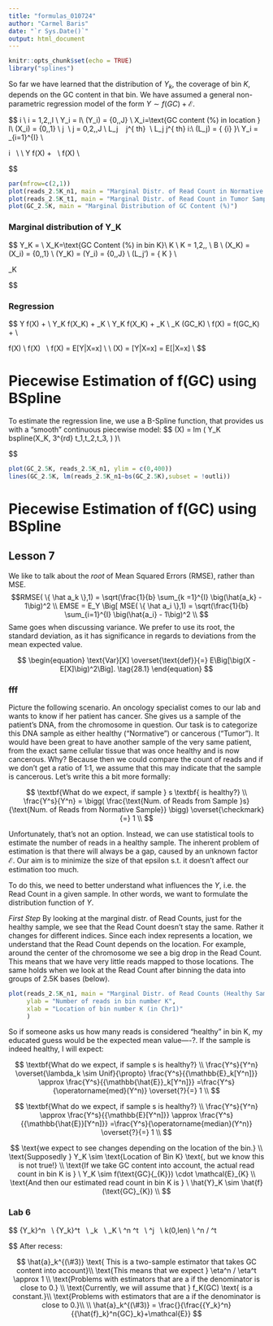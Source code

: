 ```yaml
---
title: "formulas_010724"
author: "Carmel Baris"
date: "`r Sys.Date()`"
output: html_document
---
```


```r
knitr::opts_chunk$set(echo = TRUE)
library("splines")
```

So far we have learned that the distribution of $Y_k$, the coverage of bin $K$, depends on the GC content in that bin. We have assumed a general non-parametric regression model of the form $Y \sim f(GC) + \mathcal{E}$. \n


$$
i \text{ is the location within the chromosome being sequenced}\\
i = 1,2,\cdots,I \\
Y_i = \text{Count of Reads in location } I\\
\Omega(Y_i) = \big\{0,\cdots,J\big\} \\
X_i=\text{GC content (%) in location } I\\
\Omega(X_i) = \big\{0,\cdots,1\big\} \\
j \ \text{ is the serial number of a given Read that starts a sequencing fragment}\\
j = 0,2,\cdots,J \\
L_j \ \text{ is the chromosomal location of the } \ j^{\ th} \ \text{ Read}\\
\text{In other words, } L_j \text{ maps each } j^{\ th} \text{ Read to its location } i:\\
\Omega(L_j) = \{ {i} \}\\
Y_i = \sum_{i=1}^{I} \big[𝟙_{L_j=i} \big] \\

\text{For a given location } i \text{ (bin size = 1), we assume that} \  \\
\text{ the regression model is of the non-parametric form: } \\
Y \sim f(X) + \mathcal{E} \ \ \\
\text{where } f(X) \text{ is the regression function that ties the number of reads (Y) to GC-content (X).} \\ 

$$

```r
par(mfrow=c(2,1))
plot(reads_2.5K_n1, main = "Marginal Distr. of Read Count in Normative Sample", ylim=c(0,600))
plot(reads_2.5K_t1, main = "Marginal Distr. of Read Count in Tumor Sample", ylim=c(0,600))
plot(GC_2.5K, main = "Marginal Distribution of GC Content (%)")
```

### Marginal distribution of Y_K
$$
Y_K = \text{Count of Reads in bin K}\\
X_K=\text{GC Content (%) in bin K}\\
K \text{ is the serial number of a given bin}\\
K = 1,2,\cdots,\frac{\ I}{B} \\
\text{ (where } B \text{ is the bin size)} \\
\Omega(X_K) = \Omega(X_i) = \big\{0,\cdots,1\big\} \\
\Omega(Y_K) = \Omega(Y_i) = \big\{0,\cdots,J\big\} \\
\Omega(L_j') = \big\{ K \big\} \\

\lambda_K

$$


### Regression  
$$
\textbf{Regression model is of the form: } 
Y \sim f(X) + \mathcal{E} \\
Y_K \sim f(X_K) + \mathcal{E}_K  \\
Y_K \sim f(X_K) + \mathcal{E}_K \\
\hat{Y}_K \sim \hat{f}(GC_K) \\
f(X) = \overline{Y_K} \sim f(GC_K) + \mathcal{E}  \\

\text{To estimate } f(X) \text{ we apply the} \textbf{ Method of Moments (MoM).} \\
\text{First, we define the dependent variable } f(X) \ \text{ to be a conditional expectation:} \\
f(X) = E[Y|X=x] \\
\text{Second, we substitute the conditional expectation with the sample average:} \\
\hat{f}(X) = \hat{E}[Y|X=x] = E[\hat{Y}|X=x] \\
\text{Third, we apply OLS by which the line of mean values converges with the regression line. }
$$

# Piecewise Estimation of f(GC) using BSpline
To estimate the regression line, we use a B-Spline function, 
that provides us with a "smooth" continuous piecewise model:
$$
\hat{f}(X) = lm \bigg( Y_K \sim bspline(X_K, 3^{rd} \text{ degree, knots = } t_1,t_2,t_3, \dots ) \bigg)\\

$$


```r
plot(GC_2.5K, reads_2.5K_n1, ylim = c(0,400))
lines(GC_2.5K, lm(reads_2.5K_n1~bs(GC_2.5K),subset = !outli))
```


# Piecewise Estimation of f(GC) using BSpline
## Lesson 7
We like to talk about the *root* of Mean Squared Errors (RMSE), rather than MSE.
$$RMSE( \{ \hat a_k \},1) = \sqrt(\frac{1}{b} \sum_{k =1}^{I} \big(\hat{a_k} - 1\big)^2 \\
EMSE = E_Y \Big[ MSE( \{ \hat a_i \},1) = \sqrt(\frac{1}{b} \sum_{i=1}^{I} \big(\hat{a_i} - 1\big)^2 \\
$$
Same goes when discussing variance. We prefer to use its root, the standard deviation, as it has significance in regards to deviations from the mean expected value.\n


$$
\begin{equation}
\text{Var}[X] \overset{\text{def}}{=} E\Big[\big(X - E[X]\big)^2\Big].
\tag{28.1}
\end{equation}
$$



### fff

Picture the following scenario.
An oncology specialist comes to our lab and wants to know if her patient has cancer.
She gives us a sample of the patient's DNA, from the chromosome in question.
Our task is to categorize this DNA sample as either healthy ("Normative") or cancerous ("Tumor").
It would have been great to have another sample of the very same patient,
 from the exact same cellular tissue that was once healthy and is now cancerous. 
Why? Because then we could compare the count of reads and if we don't get a ratio of 1:1, 
  we assume that this may indicate that the sample is cancerous.
Let's write this a bit more formally:

$$ 
\textbf{What do we expect, if sample } s \textbf{ is healthy?} \\
    \frac{Y^s}{Y^n} =
\bigg(
    \frac{\text{Num. of Reads from Sample }s}
         {\text{Num. of Reads from Normative Sample}} 
            \bigg) 
    \overset{\checkmark}{=} 1
    \\
$$


Unfortunately, that's not an option. 
Instead, we can use  statistical tools to estimate the number of reads in a healthy sample.
The inherent problem of estimation is that there will always be a gap, caused by an unknown factor $\mathcal{E}$.
Our aim is to minimize the size of that epsilon s.t. it doesn't affect our estimation too much.

To do this, we need to better understand what influences the $Y$, i.e. the Read Count in a given sample.
In other words, we want to formulate the distribution function of $Y$.

*First Step*
By looking at the marginal distr. of Read Counts, just for the healthy sample, we see that the Read Count doesn't stay the same.
Rather it changes for different indices. 
Since each index represents a location, we understand that the Read Count depends on the location. 
For example, around the center of the chromosome we see a big drop in the Read Count.
This means that we have very little reads mapped to those locations.
The same holds when we look at the Read Count after binning the data into groups of 2.5K bases (below).

```r
plot(reads_2.5K_n1, main = "Marginal Distr. of Read Counts (Healthy Sample)", ylim=c(0,600),
     ylab = "Number of reads in bin number K",
     xlab = "Location of bin number K (in Chr1)"
     )
```

So if someone asks us how many reads is considered "healthy" in bin K, my educated guess would be the expected mean value----?.
If the sample is indeed healthy, I will expect:

$$ 
\textbf{What do we expect, if sample s is healthy?} \\
    \frac{Y^s}{Y^n} 
      \overset{\lambda_k \sim Unif}{\propto} \frac{Y^s}{{\mathbb{E}_k[Y^n]}} 
      \approx \frac{Y^s}{{\mathbb{\hat{E}}_k[Y^n]}} 
      =\frac{Y^s}{\operatorname{med}(Y^n)} 
    \overset{?}{=} 1
    \\
$$


$$ 
\textbf{What do we expect, if sample s is healthy?} \\
    \frac{Y^s}{Y^n} 
      \approx \frac{Y^s}{{\mathbb{E}[Y^n]}} 
      \approx \frac{Y^s}{{\mathbb{\hat{E}}[Y^n]}} 
      =\frac{Y^s}{\operatorname{median}(Y^n)} 
    \overset{?}{=} 1
    \\
$$



$$
\text{we expect to see changes depending on the location of the bin.} \\
\text{Supposedly } Y_K \sim \text{Location of Bin K} \text{, but we know this is not true!} \\
\text{If we take GC content into account, the actual read count in bin K is } \ Y_K \sim f(\text{GC}{_{K}}) \cdot \mathcal{E}_{K} \\
\text{And then our estimated read count in bin K is  } \ \hat{Y}_K \sim \hat{f}(\text{GC}_{K})  \\
$$


$$
\text{}
$$

### Lab 6
$$
{Y_k}^n \ \text{ Normative sample (Healthy)} \\
{Y_k}^t \sim  \ \text{ Tumor sample (Cancerous)} \\
\lambda_k \ \text{Mean Expected value of number of reads} \\
\mathcal{E}_K \\
\gamma^n \neq \gamma^t \ \text{ Poisson "noise"} \\
\eta^j \ \text{ Joint "noise"} \\
\text{Assumption: per location } k\in (0,len) \text{ the variances should be the same.} \\
\text{This means that we expect } \eta^n / \eta^t \approx 1

$$
After recess:

$$
\hat{a}_k^{(\#3)} \text{ This is a two-sample estimator that takes GC content into account}\\
\text{This means that we expect } \eta^n / \eta^t \approx 1 \\
\text{Problems with estimators that are a if the denominator is close to 0.} \\
\text{Currently, we will assume that } f_K(GC) \text{ is a constant.}\\
\text{Problems with estimators that are a if the denominator is close to 0.}\\
\\
\hat{a}_k^{(\#3)} = \frac{}{\frac{{Y_k}^n}{{\hat{f}_k}^n{GC}_k}+\mathcal{E}}
$$
